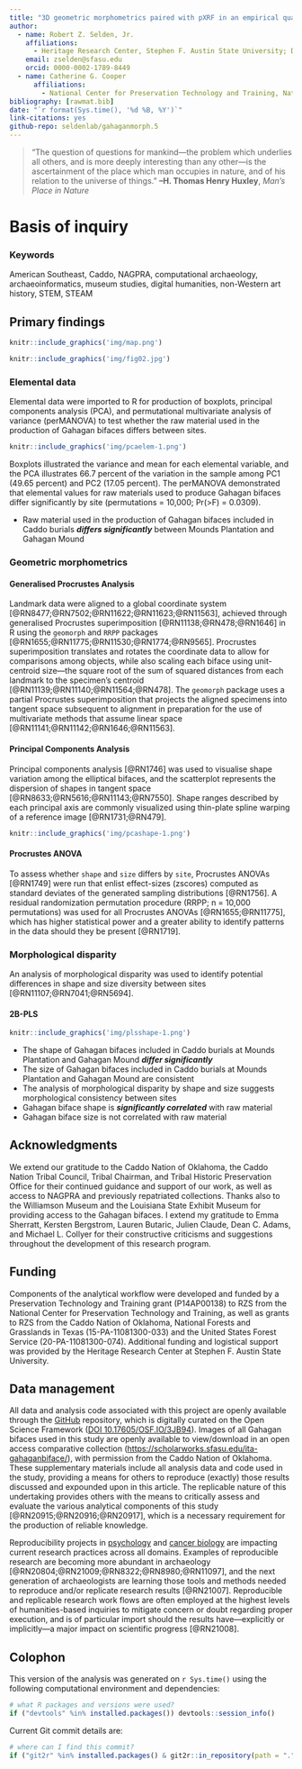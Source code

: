 ```yaml
---
title: "3D geometric morphometrics paired with pXRF in an empirical quantitative assessment of biface morphology as a function of raw material"
author:
  - name: Robert Z. Selden, Jr.
    affiliations:
      - Heritage Research Center, Stephen F. Austin State University; Department of Biology, Stephen F. Austin State University; Texas Archeological Research Laboratory, The University of Texas at Austin; and Cultural Heritage Department, Jean Monnet University
    email: zselden@sfasu.edu
    orcid: 0000-0002-1789-8449
  - name: Catherine G. Cooper
      affiliations:
        - National Center for Preservation Technology and Training, National Park Service
bibliography: [rawmat.bib]
date: "`r format(Sys.time(), '%d %B, %Y')`"
link-citations: yes
github-repo: seldenlab/gahaganmorph.5
---
```


>“The question of questions for mankind—the problem which underlies all others, and is more deeply interesting than any other—is the ascertainment of the place which man occupies in nature, and of his relation to the universe of things.” **–H. Thomas Henry Huxley**, _Man’s Place in Nature_

# Basis of inquiry


### Keywords

American Southeast, Caddo, NAGPRA, computational archaeology, archaeoinformatics, museum studies, digital humanities, non-Western art history, STEM, STEAM

## Primary findings

```r
knitr::include_graphics('img/map.png')
```

```r
knitr::include_graphics('img/fig02.jpg')
```

### Elemental data

Elemental data were imported to R for production of boxplots, principal components analysis (PCA), and permutational multivariate analysis of variance (perMANOVA) to test whether the raw material used in the production of Gahagan bifaces differs between sites.

```r
knitr::include_graphics('img/pcaelem-1.png')
```

Boxplots illustrated the variance and mean for each elemental variable, and the PCA illustrates 66.7 percent of the variation in the sample among PC1 (49.65 percent) and PC2 (17.05 percent). The perMANOVA demonstrated that elemental values for raw materials used to produce Gahagan bifaces differ significantly by site (permutations = 10,000; Pr(>F) = 0.0309).

  -   Raw material used in the production of Gahagan bifaces included in Caddo burials _**differs significantly**_ between Mounds Plantation and Gahagan Mound
  
### Geometric morphometrics

#### Generalised Procrustes Analysis

Landmark data were aligned to a global coordinate system [@RN8477;@RN7502;@RN11622;@RN11623;@RN11563], achieved through generalised Procrustes superimposition [@RN11138;@RN478;@RN1646] in R using the `geomorph` and `RRPP` packages [@RN1655;@RN11775;@RN11530;@RN1774;@RN9565]. Procrustes superimposition translates and rotates the coordinate data to allow for comparisons among objects, while also scaling each biface using unit-centroid size---the square root of the sum of squared distances from each landmark to the specimen’s centroid [@RN11139;@RN11140;@RN11564;@RN478]. The `geomorph` package uses a partial Procrustes superimposition that projects the aligned specimens into tangent space subsequent to alignment in preparation for the use of multivariate methods that assume linear space [@RN11141;@RN11142;@RN1646;@RN11563].

#### Principal Components Analysis

Principal components analysis [@RN1746] was used to visualise shape variation among the elliptical bifaces, and the scatterplot represents the dispersion of shapes in tangent space [@RN8633;@RN5616;@RN11143;@RN7550]. Shape ranges described by each principal axis are commonly visualized using thin-plate spline warping of a reference image [@RN1731;@RN479].

```r
knitr::include_graphics('img/pcashape-1.png')
```

#### Procrustes ANOVA

To assess whether `shape` and `size` differs by `site`, Procrustes ANOVAs [@RN1749] were run that enlist effect-sizes (zscores) computed as standard deviates of the generated sampling distributions [@RN1756]. A residual randomization permutation procedure (RRPP; n = 10,000 permutations) was used for all Procrustes ANOVAs [@RN1655;@RN11775], which has higher statistical power and a greater ability to identify patterns in the data should they be present [@RN1719].

### Morphological disparity

An analysis of morphological disparity was used to identify potential differences in shape and size diversity between sites [@RN11107;@RN7041;@RN5694].

#### 2B-PLS

```r
knitr::include_graphics('img/plsshape-1.png')
```

  -   The shape of Gahagan bifaces included in Caddo burials at Mounds Plantation and Gahagan Mound _**differ significantly**_
  -   The size of Gahagan bifaces included in Caddo burials at Mounds Plantation and Gahagan Mound are consistent
  -   The analysis of morphological disparity by shape and size suggests morphological consistency between sites
  -   Gahagan biface shape is _**significantly correlated**_ with raw material
  -   Gahagan biface size is not correlated with raw material

## Acknowledgments

We extend our gratitude to the Caddo Nation of Oklahoma, the Caddo Nation Tribal Council, Tribal Chairman, and Tribal Historic Preservation Office for their continued guidance and support of our work, as well as access to NAGPRA and previously repatriated collections. Thanks also to the Williamson Museum and the Louisiana State Exhibit Museum for providing access to the Gahagan bifaces. I extend my gratitude to Emma Sherratt, Kersten Bergstrom, Lauren Butaric, Julien Claude, Dean C. Adams, and Michael L. Collyer for their constructive criticisms and suggestions throughout the development of this research program.

## Funding

Components of the analytical workflow were developed and funded by a Preservation Technology and Training grant (P14AP00138) to RZS from the National Center for Preservation Technology and Training, as well as grants to RZS from the Caddo Nation of Oklahoma, National Forests and Grasslands in Texas (15-PA-11081300-033) and the United States Forest Service (20-PA-11081300-074). Additional funding and logistical support was provided by the Heritage Research Center at Stephen F. Austin State University.

## Data management

All data and analysis code associated with this project are openly available through the [GitHub](https://github.com/seldenlab/gahaganmorph.5) repository, which is digitally curated on the Open Science Framework ([DOI 10.17605/OSF.IO/3JB94](https://osf.io/3jb94/)). Images of all Gahagan bifaces used in this study are openly available to view/download in an open access comparative collection ([https://scholarworks.sfasu.edu/ita-gahaganbiface/](https://scholarworks.sfasu.edu/ita-gahaganbiface/)), with permission from the Caddo Nation of Oklahoma. These supplementary materials include all analysis data and code used in the study, providing a means for others to reproduce (exactly) those results discussed and expounded upon in this article. The replicable nature of this undertaking provides others with the means to critically assess and evaluate the various analytical components of this study [@RN20915;@RN20916;@RN20917], which is a necessary requirement for the production of reliable knowledge. 

Reproducibility projects in [psychology](https://osf.io/ezcuj/) and [cancer biology](https://www.cos.io/rpcb) are impacting current research practices across all domains. Examples of reproducible research are becoming more abundant in archaeology [@RN20804;@RN21009;@RN8322;@RN8980;@RN11097], and the next generation of archaeologists are learning those tools and methods needed to reproduce and/or replicate research results [@RN21007]. Reproducible and replicable research work flows are often employed at the highest levels of humanities-based inquiries to mitigate concern or doubt regarding proper execution, and is of particular import should the results have—explicitly or implicitly—a major impact on scientific progress [@RN21008].

## Colophon

This version of the analysis was generated on `r Sys.time()` using the following computational environment and dependencies: 

```r
# what R packages and versions were used?
if ("devtools" %in% installed.packages()) devtools::session_info()
```

Current Git commit details are:

```r
# where can I find this commit? 
if ("git2r" %in% installed.packages() & git2r::in_repository(path = ".")) git2r::repository(here::here())  
```

